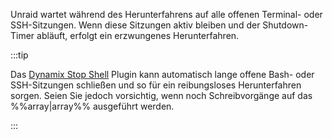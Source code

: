 Unraid wartet während des Herunterfahrens auf alle offenen Terminal- oder SSH-Sitzungen. Wenn diese Sitzungen aktiv bleiben und der Shutdown-Timer abläuft, erfolgt ein erzwungenes Herunterfahren.

:::tip

Das [Dynamix Stop Shell](https://unraid.net/community/apps/c/tools-system/p2?srsltid=AfmBOoqBXyDNfHxRDCL7Fv9Gcfz8-8CdHmiJSX16PRZpZLLzgQtw2mVk#:~:text=the%20given%20interval.-,Dynamix%20Stop%20Shell,-Dynamix%20Repository) Plugin kann automatisch lange offene Bash- oder SSH-Sitzungen schließen und so für ein reibungsloses Herunterfahren sorgen. Seien Sie jedoch vorsichtig, wenn noch Schreibvorgänge auf das %%array|array%% ausgeführt werden.

:::
